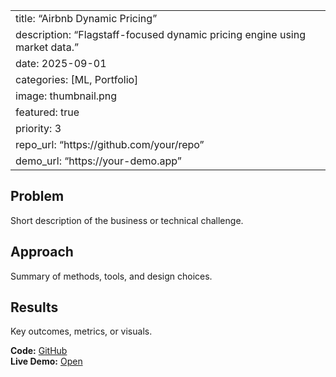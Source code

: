 ﻿---
title: "Airbnb Dynamic Pricing"
description: "Flagstaff-focused dynamic pricing engine using market data."
date: 2025-09-01
categories: [ML, Portfolio]
image: thumbnail.png
featured: true
priority: 3
repo_url: "https://github.com/your/repo"
demo_url: "https://your-demo.app"
---

## Problem
Short description of the business or technical challenge.

## Approach
Summary of methods, tools, and design choices.

## Results
Key outcomes, metrics, or visuals.

**Code:** [GitHub]({< meta repo_url >})  
**Live Demo:** [Open]({< meta demo_url >})
